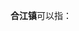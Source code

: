 '''合江镇'''可以指：
{{PRC admin/disambig|44/09/82/112/000|51/01/22/125/000|51/05/22/100/000|51/18/02/102/000|52/27/32/102/000}}
{{disambig|cat=三字中国镇名消歧义}}